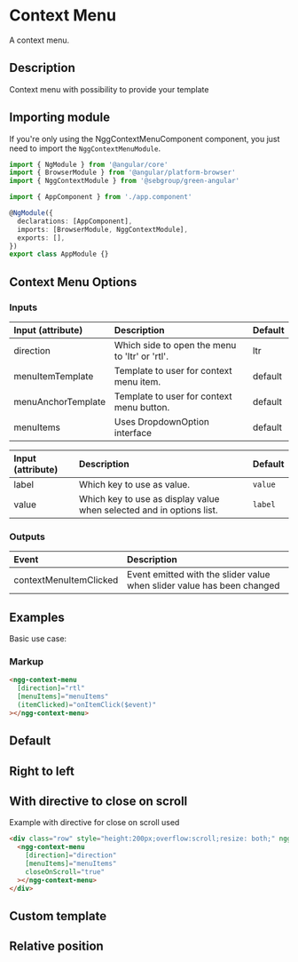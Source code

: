 

# Context Menu

A context menu.

## Description

Context menu with possibility to provide your template

## Importing module

If you're only using the NggContextMenuComponent component, you just need to import the `NggContextMenuModule`.

```typescript
import { NgModule } from '@angular/core'
import { BrowserModule } from '@angular/platform-browser'
import { NggContextModule } from '@sebgroup/green-angular'

import { AppComponent } from './app.component'

@NgModule({
  declarations: [AppComponent],
  imports: [BrowserModule, NggContextModule],
  exports: [],
})
export class AppModule {}
```

## Context Menu Options

### Inputs

| Input (attribute)  | Description                                    | Default |
| :----------------- | :--------------------------------------------- | :------ |
| direction          | Which side to open the menu to 'ltr' or 'rtl'. | ltr     |
| menuItemTemplate   | Template to user for context menu item.        | default |
| menuAnchorTemplate | Template to user for context menu button.      | default |
| menuItems          | Uses DropdownOption interface                  | default |

| Input (attribute) | Description                                                          | Default |
| :---------------- | :------------------------------------------------------------------- | :------ |
| label             | Which key to use as value.                                           | `value` |
| value             | Which key to use as display value when selected and in options list. | `label` |

### Outputs

| Event                  | Description                                                            |
| :--------------------- | :--------------------------------------------------------------------- |
| contextMenuItemClicked | Event emitted with the slider value when slider value has been changed |

## Examples

Basic use case:

### Markup

```html
<ngg-context-menu
  [direction]="rtl"
  [menuItems]="menuItems"
  (itemClicked)="onItemClick($event)"
></ngg-context-menu>
```

## Default

<Canvas>
  <Story id="components-context-menu--default" />
</Canvas>

## Right to left

<Canvas>
  <Story id="components-context-menu--right-to-left" />
</Canvas>

## With directive to close on scroll

Example with directive for close on scroll used

```html
<div class="row" style="height:200px;overflow:scroll;resize: both;" nggOnScroll>
  <ngg-context-menu
    [direction]="direction"
    [menuItems]="menuItems"
    closeOnScroll="true"
  ></ngg-context-menu>
</div>
```

<Canvas>
  <Story id="components-context-menu--directive-template-default" />
</Canvas>

## Custom template

<Canvas>
  <Story id="components-context-menu--custom-template-default" />
</Canvas>


## Relative position

<Canvas>
  <Story id="components-context-menu--position-relative" />
</Canvas>